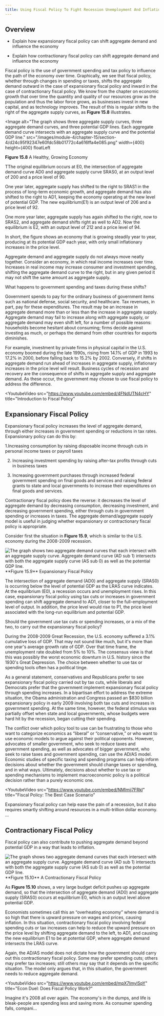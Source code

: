 ```yaml
---
title: Using Fiscal Policy To Fight Recession Unemployment And Inflation
---
```


## Overview

<Info title='By the end of this section, you will be able to:'>

- Explain how expansionary fiscal policy can shift aggregate demand and influence the economy

- Explain how contractionary fiscal policy can shift aggregate demand and influence the economy

</Info>

Fiscal policy is the use of government spending and tax policy to influence the path of the economy over time. Graphically, we see that fiscal policy, whether through changes in spending or taxes, shifts the aggregate demand outward in the case of expansionary fiscal policy and inward in the case of contractionary fiscal policy. We know from the chapter on economic growth that over time the quantity and quality of our resources grow as the population and thus the labor force grows, as businesses invest in new capital, and as technology improves. The result of this is regular shifts to the right of the aggregate supply curves, as **Figure 15.8** illustrates.

<Image
  alt="The graph shows three aggregate supply curves, three aggregate demand curves, and three potential GDP lines. Each aggregate demand curve intersects with an aggregate supply curve and the potential GDP line."
  src="/images/module-4/chapter-15/section-4/d24c95f92347e60fdc58b01772c4a616ffa4e085.png"
  width={400}
  height={400}
  floatLeft
>
  **Figure 15.8** A Healthy, Growing Economy
</Image>

TThe original equilibrium occurs at E0, the intersection of aggregate demand curve AD0 and aggregate supply curve SRAS0, at an output level of 200 and a price level of 90.

One year later, aggregate supply has shifted to the right to SRAS1 in the process of long-term economic growth, and aggregate demand has also shifted to the right to AD1, keeping the economy operating at the new level of potential GDP. The new equilibrium(E1) is an output level of 206 and a price level of 92.

One more year later, aggregate supply has again shifted to the right, now to SRAS2, and aggregate demand shifts right as well to AD2. Now the equilibrium is E2, with an output level of 212 and a price level of 94.

In short, the figure shows an economy that is growing steadily year to year, producing at its potential GDP each year, with only small inflationary increases in the price level.

Aggregate demand and aggregate supply do not always move neatly together. Consider an economy, in which real income increases over time. Increases in real income may increase consumer and investment spending, shifting the aggregate demand curve to the right, but in any given period it may not shift the same amount as aggregate supply.

<Callout>
  What happens to government spending and taxes during these shifts?
</Callout>

Government spends to pay for the ordinary business of government items such as national defense, social security, and healthcare. Tax revenues, in part, pay for these expenditures. The result may be an increase in aggregate demand more than or less than the increase in aggregate supply. Aggregate demand may fail to increase along with aggregate supply, or aggregate demand may even shift left, for a number of possible reasons: households become hesitant about consuming; firms decide against investing as much, or perhaps the demand from other countries for exports diminishes.

For example, investment by private firms in physical capital in the U.S. economy boomed during the late 1990s, rising from 14.1% of GDP in 1993 to 17.2% in 2000, before falling back to 15.2% by 2002. Conversely, if shifts in aggregate demand run ahead of increases in aggregate supply, inflationary increases in the price level will result. Business cycles of recession and recovery are the consequence of shifts in aggregate supply and aggregate demand. As these occur, the government may choose to use fiscal policy to address the difference.

<YoutubeVideo
  src="https://www.youtube.com/embed/4FNdUTN4cHY"
  title="Introduction to Fiscal Policy"
></YoutubeVideo>

## Expansionary Fiscal Policy

Expansionary fiscal policy increases the level of aggregate demand, through either increases in government spending or reductions in tax rates. Expansionary policy can do this by:

1.Increasing consumption by raising disposable income through cuts in personal income taxes or payroll taxes

2. Increasing investment spending by raising after-tax profits through cuts in business taxes

3. Increasing government purchases through increased federal government spending on final goods and services and raising federal grants to state and local governments to increase their expenditures on final goods and services.

Contractionary fiscal policy does the reverse: it decreases the level of aggregate demand by decreasing consumption, decreasing investment, and decreasing government spending, either through cuts in government spending or increases in taxes. The aggregate demand/aggregate supply model is useful in judging whether expansionary or contractionary fiscal policy is appropriate.

Consider first the situation in **Figure 15.9**, which is similar to the U.S. economy during the 2008-2009 recession.

<Image alt='The graph shows two aggregate demand curves that each intersect with an aggregate supply curve. Aggregate demand curve (AD sub 1) intersects with both the aggregate supply curve (AS sub 0) as well as the potential GDP line.' src='/images/module-4/chapter-15/section-4/f49cd0d360bd89e3b2448f0b60f99384141a65da.png' width={400} height={400} >
**Figure 15.9** Expansionary Fiscal Policy

</Image>

The intersection of aggregate demand (AD0) and aggregate supply (SRAS0) is occurring below the level of potential GDP as the LRAS curve indicates. At the equilibrium (E0), a recession occurs and unemployment rises. In this case, expansionary fiscal policy using tax cuts or increases in government spending can shift aggregate demand to AD1, closer to the full-employment level of output. In addition, the price level would rise to P1, the price level associated with the long-run equilibrium and potential GDP.

<Callout>
  Should the government use tax cuts or spending increases, or a mix of the two,
  to carry out the expansionary fiscal policy?
</Callout>

During the 2008-2009 Great Recession, the U.S. economy suffered a 3.1% cumulative loss of GDP. That may not sound like much, but it's more than one year's average growth rate of GDP. Over that time frame, the unemployment rate doubled from 5% to 10%. The consensus view is that this was possibly the worst economic downturn in U.S. history since the 1930's Great Depression. The choice between whether to use tax or spending tools often has a political tinge.

As a general statement, conservatives and Republicans prefer to see expansionary fiscal policy carried out by tax cuts, while liberals and Democrats prefer that the government implement expansionary fiscal policy through spending increases. In a bipartisan effort to address the extreme situation, the Obama administration and Congress passed an $830 billion expansionary policy in early 2009 involving both tax cuts and increases in government spending. At the same time, however, the federal stimulus was partially offset when state and local governments, whose budgets were hard hit by the recession, began cutting their spending.

The conflict over which policy tool to use can be frustrating to those who want to categorize economics as “liberal” or “conservative,” or who want to use economic models to argue against their political opponents. However, advocates of smaller government, who seek to reduce taxes and government spending, as well as advocates of bigger government, who seek to raise taxes and government spending, can use the AD/AS model. Economic studies of specific taxing and spending programs can help inform decisions about whether the government should change taxes or spending, and in what ways. Ultimately, decisions about whether to use tax or spending mechanisms to implement macroeconomic policy is a political decision rather than a purely economic one.

<YoutubeVideo
  src="https://www.youtube.com/embed/NMlmij7FRkI"
  title="Fiscal Policy: The Best Case Scenario"
>
Expansionary fiscal policy can help ease the pain of a recession, but it also requires smartly shifting around resources in a multi-trillion dollar economy. ...

</YoutubeVideo>

## Contractionary Fiscal Policy

Fiscal policy can also contribute to pushing aggregate demand beyond potential GDP in a way that leads to inflation.

<Image alt='The graph shows two aggregate demand curves that each intersect with an aggregate supply curve. Aggregate demand curve (AD sub 1) intersects with both the aggregate supply curve (AS sub 0) as well as the potential GDP line.' src='/images/module-4/chapter-15/section-4/546e8db2ddbc6db58775712d9f679ce8ee165bb0.png' width={400} height={400} floatLeft>
**Figure 15.10** A Contractionary Fiscal Policy

</Image>

As **Figure 15.10** shows, a very large budget deficit pushes up aggregate demand, so that the intersection of aggregate demand (AD0) and aggregate supply (SRAS0) occurs at equilibrium E0, which is an output level above potential GDP.

Economists sometimes call this an “overheating economy” where demand is so high that there is upward pressure on wages and prices, causing inflation. In this situation, contractionary fiscal policy involving federal spending cuts or tax increases can help to reduce the upward pressure on the price level by shifting aggregate demand to the left, to AD1, and causing the new equilibrium E1 to be at potential GDP, where aggregate demand intersects the LRAS curve.

Again, the AD/AS model does not dictate how the government should carry out this contractionary fiscal policy. Some may prefer spending cuts; others may prefer tax increases; still others may say that it depends on the specific situation. The model only argues that, in this situation, the government needs to reduce aggregate demand.

<YoutubeVideo
  src="https://www.youtube.com/embed/mpX7ImylSpY"
  title="Econ Duel: Does Fiscal Policy Work?"
>
  Imagine it's 2008 all over again. The economy's in the dumps, and life is
  bleak-people are spending less and saving more. As consumer spending falls,
  compani...
</YoutubeVideo>

